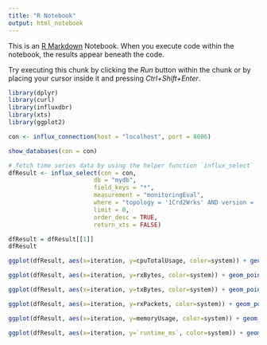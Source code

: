 ```yaml
---
title: "R Notebook"
output: html_notebook
---
```


This is an [R Markdown](http://rmarkdown.rstudio.com) Notebook. When you execute code within the notebook, the results appear beneath the code. 

Try executing this chunk by clicking the *Run* button within the chunk or by placing your cursor inside it and pressing *Ctrl+Shift+Enter*. 

```r
library(dplyr)
library(curl)
library(influxdbr)
library(xts)
library(ggplot2)
```


```r
con <- influx_connection(host = "localhost", port = 8086)
```


```r
show_databases(con = con)
```

```r
# fetch time series data by using the helper function `influx_select`
dfResult <- influx_select(con = con, 
                        db = "mydb", 
                        field_keys = "*", 
                        measurement = "monitoringEval",
                        where = "topology = '1Crd2Wrks' AND version = '1'",
                        limit = 0, 
                        order_desc = TRUE, 
                        return_xts = FALSE)

dfResult = dfResult[[1]]
dfResult
```

```r
ggplot(dfResult, aes(x=iteration, y=cpuTotalUsage, color=system)) + geom_point(size=1)
```

```r
ggplot(dfResult, aes(x=iteration, y=rxBytes, color=system)) + geom_point(size=1)
```
```r
ggplot(dfResult, aes(x=iteration, y=txBytes, color=system)) + geom_point(size=1)
```
```r
ggplot(dfResult, aes(x=iteration, y=rxPackets, color=system)) + geom_point(size=1)
```
```r
ggplot(dfResult, aes(x=iteration, y=memoryUsage, color=system)) + geom_point(size=1)
```
```r
ggplot(dfResult, aes(x=iteration, y=`runtime_ms`, color=system)) + geom_point(size=1)
```

